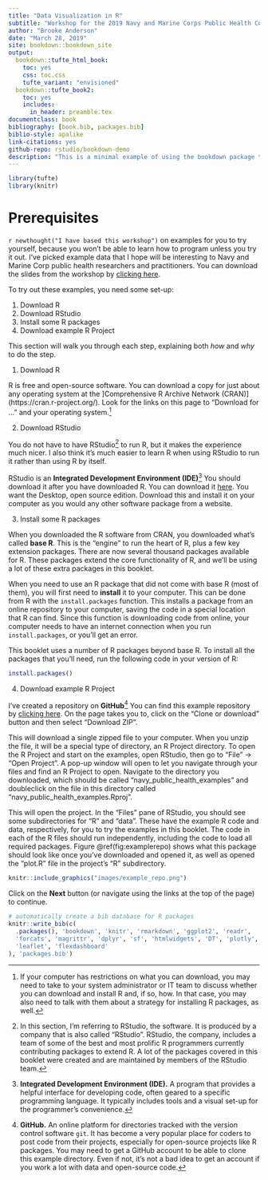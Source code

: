 ```yaml
--- 
title: "Data Visualization in R"
subtitle: "Workshop for the 2019 Navy and Marine Corps Public Health Conference"
author: "Brooke Anderson"
date: "March 28, 2019"
site: bookdown::bookdown_site
output:
  bookdown::tufte_html_book:
    toc: yes
    css: toc.css
    tufte_variant: "envisioned"
  bookdown::tufte_book2:
    toc: yes
    includes:
      in_header: preamble.tex
documentclass: book
bibliography: [book.bib, packages.bib]
biblio-style: apalike
link-citations: yes
github-repo: rstudio/bookdown-demo
description: "This is a minimal example of using the bookdown package to write a book. The output format for this example is bookdown::gitbook."
---
```


```r
library(tufte)
library(knitr)
```

# Prerequisites

`r newthought("I have based this workshop")` on examples for you to try yourself, 
because you 
won't be able to learn how to program unless you try it out. I've picked 
example data that I hope will be interesting to Navy and Marine Corp public
health researchers and practitioners. You can download the slides from the
workshop by [clicking here](https://github.com/geanders/navy_public_health/raw/master/_workshop_slides/workshop_slides.pdf).

To try out these examples, you need some set-up: 

1. Download R
2. Download RStudio
3. Install some R packages
4. Download example R Project

This section will walk you through each step, explaining both *how* and 
*why* to do the step. 

1. Download R 

R is free and open-source software. You can download a copy for just about any 
operating system at the ]Comprehensive R Archive Network (CRAN)] (https://cran.r-project.org/).
Look for the links on this page to "Download for ..." and your operating system.^[
If your computer has restrictions on what you can download, you may need to take to your
system administrator or IT team to discuss whether you can download and install R and, if 
so, how. In that case, you may also need to talk with them about a strategy for installing
R packages, as well.] 

2. Download RStudio

You do not have to have RStudio^[In this section, I'm referring to RStudio, the software. It is 
produced by a company that is also called "RStudio". RStudio, the company, includes a team of some
of the best and most prolific R programmers currently contributing packages to extend R. A lot of 
the packages covered in this booklet were created and are maintained by members of the RStudio team.]
to run R, but it makes the experience much nicer. I also 
think it's much easier to learn R when using RStudio to run it rather than using R by itself. 

RStudio is an **Integrated Development Environment (IDE)**^[**Integrated Development 
Environment (IDE).** A program that provides a helpful interface for developing code, often 
geared to a specific programming language. It typically includes tools and a visual 
set-up for the programmer's convenience.] 
You should download it after you have downloaded R. You can download it
[here](https://www.rstudio.com/products/rstudio/#Desktop). You want the Desktop, open source 
edition. Download this and install it on your computer as you would any other software package
from a website. 

3. Install some R packages

When you downloaded the R software from CRAN, you downloaded what's called **base R**. This 
is the "engine" to run the heart of R, plus a few key extension packages. There are now
several thousand packages available for R. These packages extend the core functionality of 
R, and we'll be using a lot of these extra packages in this booklet. 

When you need to use an R package that did not come with base R (most of them), you will first
need to **install** it to your computer. This can be done from R with the `install.packages` 
function. This installs a package from an online repository to your computer, saving the code
in a special location that R can find. Since this function is downloading code from online, 
your computer needs to have an internet connection when you run `install.packages`, or you'll
get an error. 

This booklet uses a number of R packages beyond base R. To install all the packages that you'll
need, run the following code in your version of R: 

```r
install.packages()
```

4. Download example R Project

I've created a repository on **GitHub**^[**GitHub.** An online platform for directories tracked with 
the version control software `git`. It has become a very popular place for coders to post code 
from their projects, especially for open-source projects like R packages. You may need to get 
a GitHub account to be able to clone this example directory. Even if not, it's not a bad idea to
get an account if you work a lot with data and open-source code.] You can find this example
repository by [clicking here](https://github.com/geanders/navy_public_health_examples). On the
page takes you to, click on the "Clone or download" button and then select "Download ZIP". 

This will download a single zipped file to your computer. When you unzip the file, it will be a
special type of directory, an R Project directory. To open the R Project and start on the 
examples, open RStudio, then go to "File" -> "Open Project". A pop-up window will open to let you 
navigate through your files and find an R Project to open. Navigate to the directory you 
downloaded, which should be called "navy_public_health_examples" and doubleclick on the file 
in this directory called "navy_public_health_examples.Rproj". 

This will open the project. In the "Files" pane of RStudio, you should see some subdirectories for
"R" and "data". These have the example R code and data, respectively, for you to try the examples
in this booklet. The code in each of the R files should run independently, including the code to 
load all required packages. Figure \@ref(fig:examplerepo) shows what this package should 
look like once you've downloaded and opened it, as well as opened the "plot.R" file in the 
project's "R" subdirectory.

```r
knitr::include_graphics("images/example_repo.png")
```

Click on the **Next** button (or navigate using the
links at the top of the page) to continue.

```r
# automatically create a bib database for R packages
knitr::write_bib(c(
  .packages(), 'bookdown', 'knitr', 'rmarkdown', 'ggplot2', 'readr',
  'forcats', 'magrittr', 'dplyr', 'sf', 'htmlwidgets', 'DT', 'plotly', 
  'leaflet', 'flexdashboard'
), 'packages.bib')
```

